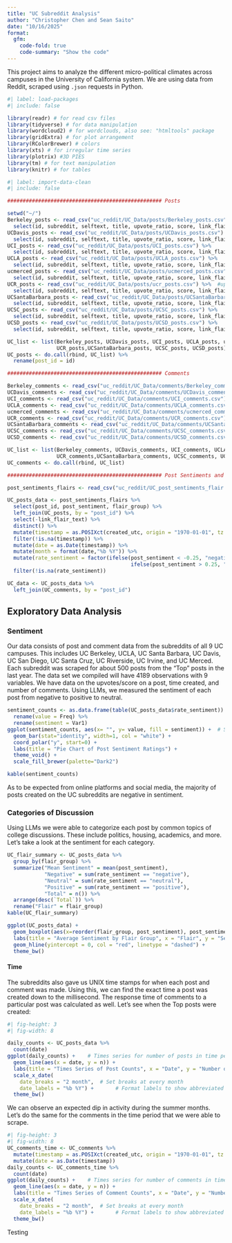 ```yaml
---
title: "UC Subreddit Analysis"
author: "Christopher Chen and Sean Saito"
date: "10/16/2025"
format:
  gfm:
    code-fold: true
    code-summary: "Show the code"
---
```


This project aims to analyze the different micro-political climates across campuses in the University of California system. We are using data from Reddit, scraped using `.json` requests in Python.

```r
#| label: load-packages
#| include: false

library(readr) # for read csv files
library(tidyverse) # for data manipulation
library(wordcloud2) # for wordclouds, also see: "htmltools" package
library(gridExtra) # for plot arrangement
library(RColorBrewer) # colors
library(xts) # for irregular time series
library(plotrix) #3D PIES
library(tm) # for text manipulation
library(knitr) # for tables
```

```r
#| label: import-data-clean
#| include: false

################################################## Posts 

setwd("~/")
Berkeley_posts <- read_csv("uc_reddit/UC_Data/posts/Berkeley_posts.csv") %>% 
  select(id, subreddit, selftext, title, upvote_ratio, score, link_flair_text, num_comments, created_utc)
UCDavis_posts <- read_csv("uc_reddit/UC_Data/posts/UCDavis_posts.csv") %>% 
  select(id, subreddit, selftext, title, upvote_ratio, score, link_flair_text, num_comments, created_utc)
UCI_posts <- read_csv("uc_reddit/UC_Data/posts/UCI_posts.csv") %>% 
  select(id, subreddit, selftext, title, upvote_ratio, score, link_flair_text, num_comments, created_utc)
UCLA_posts <- read_csv("uc_reddit/UC_Data/posts/UCLA_posts.csv") %>% 
  select(id, subreddit, selftext, title, upvote_ratio, score, link_flair_text, num_comments, created_utc)
ucmerced_posts <- read_csv("uc_reddit/UC_Data/posts/ucmerced_posts.csv") %>% 
  select(id, subreddit, selftext, title, upvote_ratio, score, link_flair_text, num_comments, created_utc)
UCR_posts <- read_csv("uc_reddit/UC_Data/posts/ucr_posts.csv") %>%  #updated ucr posts file
  select(id, subreddit, selftext, title, upvote_ratio, score, link_flair_text, num_comments, created_utc)
UCSantaBarbara_posts <- read_csv("uc_reddit/UC_Data/posts/UCSantaBarbara_posts.csv") %>% 
  select(id, subreddit, selftext, title, upvote_ratio, score, link_flair_text, num_comments, created_utc)
UCSC_posts <- read_csv("uc_reddit/UC_Data/posts/UCSC_posts.csv") %>% 
  select(id, subreddit, selftext, title, upvote_ratio, score, link_flair_text, num_comments, created_utc)
UCSD_posts <- read_csv("uc_reddit/UC_Data/posts/UCSD_posts.csv") %>% 
  select(id, subreddit, selftext, title, upvote_ratio, score, link_flair_text, num_comments, created_utc)

UC_list <- list(Berkeley_posts, UCDavis_posts, UCI_posts, UCLA_posts, ucmerced_posts, 
                UCR_posts,UCSantaBarbara_posts, UCSC_posts, UCSD_posts)
UC_posts <- do.call(rbind, UC_list) %>% 
  rename(post_id = id)

################################################## Comments             

Berkeley_comments <- read_csv("uc_reddit/UC_Data/comments/Berkeley_comments.csv") 
UCDavis_comments <- read_csv("uc_reddit/UC_Data/comments/UCDavis_comments.csv") 
UCI_comments <- read_csv("uc_reddit/UC_Data/comments/UCI_comments.csv") 
UCLA_comments <- read_csv("uc_reddit/UC_Data/comments/UCLA_comments.csv") 
ucmerced_comments <- read_csv("uc_reddit/UC_Data/comments/ucmerced_comments.csv")
UCR_comments <- read_csv("uc_reddit/UC_Data/comments/UCR_comments.csv") 
UCSantaBarbara_comments <- read_csv("uc_reddit/UC_Data/comments/UCSantaBarbara_comments.csv") 
UCSC_comments <- read_csv("uc_reddit/UC_Data/comments/UCSC_comments.csv")
UCSD_comments <- read_csv("uc_reddit/UC_Data/comments/UCSD_comments.csv") 

UC_list <- list(Berkeley_comments, UCDavis_comments, UCI_comments, UCLA_comments, ucmerced_comments,
                UCR_comments,UCSantaBarbara_comments, UCSC_comments, UCSD_comments)
UC_comments <- do.call(rbind, UC_list)

################################################## Post Sentiments and Flairs

post_sentiments_flairs <- read_csv("uc_reddit/UC_post_sentiments_flair.csv")

UC_posts_data <- post_sentiments_flairs %>% 
  select(post_id, post_sentiment, flair_group) %>% 
  left_join(UC_posts, by = "post_id") %>% 
  select(-link_flair_text) %>% 
  distinct() %>% 
  mutate(timestamp = as.POSIXct(created_utc, origin = "1970-01-01", tz = "UTC")) %>% 
  filter(!is.na(timestamp)) %>% 
  mutate(date = as.Date(timestamp)) %>% 
  mutate(month = format(date,"%b %Y")) %>% 
  mutate(rate_sentiment = factor(ifelse(post_sentiment < -0.25, "negative", 
                                        ifelse(post_sentiment > 0.25, "positive", "neutral")))) %>% 
  filter(!is.na(rate_sentiment))

UC_data <- UC_posts_data %>% 
  left_join(UC_comments, by = "post_id")
```

## Exploratory Data Analysis

### Sentiment

Our data consists of post and comment data from the subreddits of all 9 UC campuses. This includes UC Berkeley, UCLA, UC Santa Barbara, UC Davis, UC San Diego, UC Santa Cruz, UC Riverside, UC Irvine, and UC Merced. Each subreddit was scraped for about 500 posts from the "Top" posts in the last year. The data set we compiled will have 4189 observations with 9 variables. We have data on the upvotes/score on a post, time created, and number of comments. Using LLMs, we measured the sentiment of each post from negative to positive to neutral.

```r
sentiment_counts <- as.data.frame(table(UC_posts_data$rate_sentiment)) %>% 
  rename(value = Freq) %>% 
  rename(sentiment = Var1)
ggplot(sentiment_counts, aes(x= "", y= value, fill = sentiment)) +  # SENTIMENT PIE
  geom_bar(stat="identity", width=1, col = "white") +
  coord_polar("y", start=0) +
  labs(title = "Pie Chart of Post Sentiment Ratings") +
  theme_void() +
  scale_fill_brewer(palette="Dark2")
```

```r
kable(sentiment_counts)
```

As to be expected from online platforms and social media, the majority of posts created on the UC subreddits are negative in sentiment.

### Categories of Discussion

Using LLMs we were able to categorize each post by common topics of college discussions. These include politics, housing, academics, and more. Let's take a look at the sentiment for each category.

```r
UC_flair_summary <- UC_posts_data %>% 
  group_by(flair_group) %>% 
  summarize("Mean Sentiment" = mean(post_sentiment), 
            "Negative" = sum(rate_sentiment == "negative"),
            "Neutral" = sum(rate_sentiment == "neutral"),
            "Positive" = sum(rate_sentiment == "positive"),
            "Total" = n()) %>% 
  arrange(desc(`Total`)) %>% 
  rename("Flair" = flair_group)
kable(UC_flair_summary)
```

```r
ggplot(UC_posts_data) +
  geom_boxplot(aes(x=reorder(flair_group, post_sentiment), post_sentiment, fill = flair_group)) + # sentiment by flair
  labs(title = "Average Sentiment by Flair Group", x = "Flair", y = "Sentiment") +
  geom_hline(yintercept = 0, col = "red", linetype = "dashed") +
  theme_bw()
```

#### Time

The subreddits also gave us UNIX time stamps for when each post and comment was made. Using this, we can find the exact time a post was created down to the millisecond. The response time of comments to a particular post was calculated as well. Let's see when the Top posts were created:

```r
#| fig-height: 3
#| fig-width: 8

daily_counts <- UC_posts_data %>%
  count(date)
ggplot(daily_counts) +    # Times series for number of posts in time period
  geom_line(aes(x = date, y = n)) +
  labs(title = "Times Series of Post Counts", x = "Date", y = "Number of Posts") +
  scale_x_date(
    date_breaks = "2 month",  # Set breaks at every month
    date_labels = "%b %Y") +       # Format labels to show abbreviated month names (e.g., Jan, Feb)
  theme_bw()
```

We can observe an expected dip in activity during the summer months. Let's do the same for the comments in the time period that we were able to scrape.

```r
#| fig-height: 3
#| fig-width: 8
UC_comments_time <- UC_comments %>% 
  mutate(timestamp = as.POSIXct(created_utc, origin = "1970-01-01", tz = "UTC")) %>% 
  mutate(date = as.Date(timestamp))
daily_counts <- UC_comments_time %>% 
  count(date)
ggplot(daily_counts) +    # Times series for number of comments in time period (that were able to be scraped)
  geom_line(aes(x = date, y = n)) +
  labs(title = "Times Series of Comment Counts", x = "Date", y = "Number of Comments") +
  scale_x_date(
    date_breaks = "2 month",  # Set breaks at every month
    date_labels = "%b %Y") +       # Format labels to show abbreviated month names (e.g., Jan, Feb)
  theme_bw()
```

Testing
